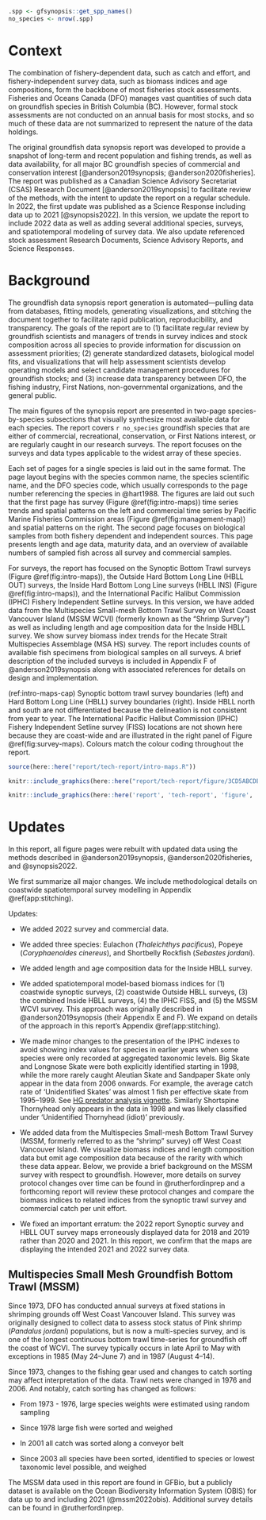 ```r
.spp <- gfsynopsis::get_spp_names()
no_species <- nrow(.spp)
```

# Context {#sec:context}

The combination of fishery-dependent data, such as catch and effort, and fishery-independent survey data, such as biomass indices and age compositions, form the backbone of most fisheries stock assessments.
Fisheries and Oceans Canada (DFO) manages vast quantities of such data on groundfish species in British Columbia (BC).
However, formal stock assessments are not conducted on an annual basis for most stocks, and so much of these data are not summarized to represent the nature of the data holdings.

The original groundfish data synopsis report was developed to provide a snapshot of long-term and recent population and fishing trends, as well as data availability, for all major BC groundfish species of commercial and conservation interest [@anderson2019synopsis; @anderson2020fisheries].
The report was published as a Canadian Science Advisory Secretariat (CSAS) Research Document [@anderson2019synopsis] to facilitate review of the methods, with the intent to update the report on a regular schedule.
In 2022, the first update was published as a Science Response including data up to 2021 [@synopsis2022].
In this version, we update the report to include 2022 data as well as adding several additional species, surveys, and spatiotemporal modeling of survey data. We also update referenced stock assessment Research Documents, Science Advisory Reports, and Science Responses.

# Background {#sec:background}

The groundfish data synopsis report generation is automated---pulling data from databases, fitting models, generating visualizations, and stitching the document together to facilitate rapid publication, reproducibility, and transparency.
The goals of the report are to
(1) facilitate regular review by groundfish
scientists and managers of trends in survey indices and stock composition
across all species to provide information for discussion on assessment
priorities;
(2) generate standardized datasets, biological model fits, and visualizations that will help assessment scientists develop operating models and select candidate management procedures for groundfish stocks; and
(3) increase data transparency between DFO, the fishing industry, First Nations, non-governmental organizations, and the general public.

The main figures of the synopsis report are presented in two-page species-by-species subsections that visually synthesize most available data for each species.
The report covers `r no_species` groundfish species that are either of commercial, recreational, conservation, or First Nations interest, or are regularly caught in our research surveys.
The report focuses on the surveys and data types applicable to the widest array of these species.

Each set of pages for a single species is laid out in the same format.
The page layout begins with the species common name, the species scientific name, and the DFO species code, which usually corresponds to the page number referencing the species in @hart1988.
The figures are laid out such that the first page has survey (Figure \@ref(fig:intro-maps)) time series trends and spatial patterns on the left and commercial time series by Pacific Marine Fisheries Commission areas (Figure \@ref(fig:management-map)) and spatial patterns on the right.
The second page focuses on biological samples from both fishery dependent and independent sources.
This page presents length and age data, maturity data, and an overview of available numbers of sampled fish across all survey and commercial samples.

For surveys, the report has focused on the Synoptic Bottom Trawl surveys (Figure \@ref(fig:intro-maps)), the Outside Hard Bottom Long Line (HBLL OUT) surveys, the Inside Hard Bottom Long Line surveys (HBLL INS) (Figure \@ref(fig:intro-maps)), and the International Pacific Halibut Commission (IPHC) Fishery Independent Setline surveys.
In this version, we have added data from the Multispecies Small-mesh Bottom Trawl Survey on West Coast Vancouver Island (MSSM WCVI) (formerly known as the "Shrimp Survey") as well as including length and age composition data for the Inside HBLL survey.
We show survey biomass index trends for the Hecate Strait Multispecies Assemblage (MSA HS) survey.
The report includes counts of available fish specimens from biological samples on all surveys.
A brief description of the included surveys is included in Appendix F of @anderson2019synopsis along with associated references for details on design and implementation.

(ref:intro-maps-cap) Synoptic bottom trawl survey boundaries (left) and Hard Bottom Long Line (HBLL) survey boundaries (right). 
Inside HBLL north and south are not differentiated because the delineation is not consistent from year to year. 
The International Pacific Halibut Commission (IPHC) Fishery Independent Setline survey (FISS) locations are not shown here because they are coast-wide and are illustrated in the right panel of Figure \@ref(fig:survey-maps).
Colours match the colour coding throughout the report.


```r
source(here::here("report/tech-report/intro-maps.R"))
```

```r
knitr::include_graphics(here::here("report/tech-report/figure/3CD5ABCDE.png"), dpi = NA)
```

```r
knitr::include_graphics(here::here('report', 'tech-report', 'figure', 'grid-prediction-2009.png'), dpi = NA)
```

# Updates {#sec:update}

In this report, all figure pages were rebuilt with updated data using the methods described in @anderson2019synopsis, @anderson2020fisheries, and @synopsis2022.

We first summarize all major changes. We include methodological details on coastwide spatiotemporal survey modelling in Appendix \@ref(app:stitching).

Updates:

* We added 2022 survey and commercial data.

* We added three species: Eulachon (*Thaleichthys pacificus*), Popeye (*Coryphaenoides cinereus*), and Shortbelly Rockfish (*Sebastes jordani*).

* We added length and age composition data for the Inside HBLL survey.

* We added spatiotemporal model-based biomass indices for (1) coastwide synoptic surveys, (2) coastwide Outside HBLL surveys, (3) the combined Inside HBLL surveys, (4) the IPHC FISS, and (5) the MSSM WCVI survey. This approach was originally described in @anderson2019synopsis (their Appendix E and F). We expand on details of the approach in this report's Appendix \@ref(app:stitching).

* We made minor changes to the presentation of the IPHC indexes to avoid showing index values for species in earlier years when some species were only recorded at aggregated taxonomic levels. Big Skate and Longnose Skate were both explicitly identified starting in 1998, while the more rarely caught Aleutian Skate and Sandpaper Skate only appear in the data from 2006 onwards. For example, the average catch rate of 'Unidentified Skates' was almost 1 fish per effective skate from 1995--1999.  See [HG predator analysis vignette](http://htmlpreview.github.io/?https://github.com/pbs-assess/gfiphc/blob/master/vignettes/analysis_for_HG_herring_predators.html). Similarly Shortspine Thornyhead only appears in the data in 1998 and was likely classified under 'Unidentified Thornyhead (idiot)' previously.

* We added data from the Multispecies Small-mesh Bottom Trawl Survey (MSSM, formerly referred to as the "shrimp" survey) off West Coast Vancouver Island. We visualize biomass indices and length composition data but omit age composition data because of the rarity with which these data appear. Below, we provide a brief background on the MSSM survey with respect to groundfish. However, more details on survey protocol changes over time can be found in @rutherfordinprep and a forthcoming report will review these protocol changes and compare the biomass indices to related indices from the synoptic trawl survey and commercial catch per unit effort.

* We fixed an important erratum: the 2022 report Synoptic survey and HBLL OUT survey maps erroneously displayed data for 2018 and 2019 rather than 2020 and 2021. In this report, we confirm that the maps are displaying the intended 2021 and 2022 survey data.


## Multispecies Small Mesh Groundfish Bottom Trawl (MSSM)

Since 1973, DFO has conducted annual surveys at fixed stations in shrimping grounds off West Coast Vancouver Island.
This survey was originally designed to collect data to assess stock status of Pink shrimp (*Pandalus jordani*) populations, but is now a multi-species survey, and is one of the longest continuous bottom trawl time-series for groundfish off the coast of WCVI.
The survey typically occurs in late April to May with exceptions in 1985 (May 24--June 7) and in 1987 (August 4--14).

Since 1973, changes to the fishing gear used and changes to catch sorting may affect interpretation of the data.
Trawl nets were changed in 1976 and 2006. And notably, catch sorting has changed as follows:

* From 1973 - 1976, large species weights were estimated using random sampling

* Since 1978 large fish were sorted and weighed

* In 2001 all catch was sorted along a conveyor belt

* Since 2003 all species have been sorted, identified to species or lowest taxonomic level possible, and weighed

The MSSM data used in this report are found in GFBio, but a publicly dataset is available on the Ocean Biodiversity Information System (OBIS) for data up to and including 2021 (@mssm2022obis).
Additional survey details can be found in @rutherfordinprep.

<!-- Where do we include note about scaling done on biomass index panels?
- All modelled indices are scaled to the max CI
- If a design-based index is overlayed, it is then scaled to to the geometric mean

- design biomass = biomass * (geo_scale_factor / d_scale_factor)
d_scale_factor = ifelse((is.na(scaled_geomean)), max(upperci), d_geomean))
d_geomean = exp(mean(log(biomass)))) |>
        mutate(d_geomean = ifelse(d_geomean == 0, geometric_mean(biomass, percent_add = 1), d_geomean)) |>
 -->


<!-- IPHC Note from appendix - need to include?
As occurred in 2021, in 2022 only a subsample of stations off the WCVI were surveyed. This may affect the determination of whether or not Series AB [@anderson2019synopsis Appendix G] can be considered representative of the full coast and is one reason why a model-based index (Appendix \@ref(app:stitching)) may be preferable.
 -->
